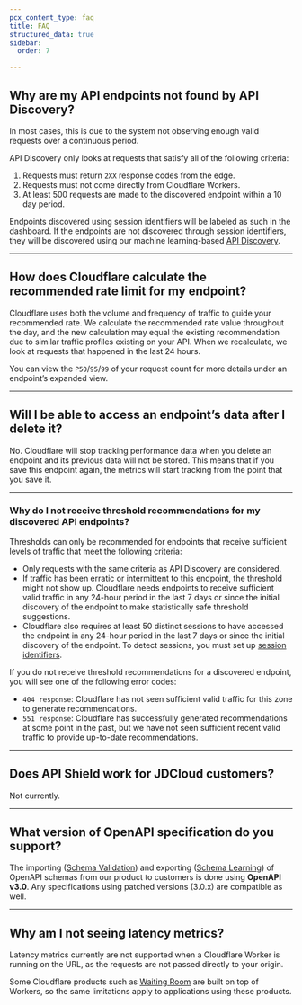 ```yaml
---
pcx_content_type: faq
title: FAQ
structured_data: true
sidebar:
  order: 7

---
```


## Why are my API endpoints not found by API Discovery?

In most cases, this is due to the system not observing enough valid requests over a continuous period.

API Discovery only looks at requests that satisfy all of the following criteria:

1. Requests must return `2XX` response codes from the edge.
2. Requests must not come directly from Cloudflare Workers.
3. At least 500 requests are made to the discovered endpoint within a 10 day period.

Endpoints discovered using session identifiers will be labeled as such in the dashboard. If the endpoints are not discovered through session identifiers, they will be discovered using our machine learning-based [API Discovery](/api-shield/security/api-discovery/).

---

## How does Cloudflare calculate the recommended rate limit for my endpoint?


Cloudflare uses both the volume and frequency of traffic to guide your recommended rate. We calculate the recommended rate value throughout the day, and the new calculation may equal the existing recommendation due to similar traffic profiles existing on your API. When we recalculate, we look at requests that happened in the last 24 hours.

You can view the `P50`/`95`/`99` of your request count for more details under an endpoint’s expanded view.

---

## Will I be able to access an endpoint’s data after I delete it?

No. Cloudflare will stop tracking performance data when you delete an endpoint and its previous data will not be stored. This means that if you save this endpoint again, the metrics will start tracking from the point that you save it.

---

### Why do I not receive threshold recommendations for my discovered API endpoints?

Thresholds can only be recommended for endpoints that receive sufficient levels of traffic that meet the following criteria:

- Only requests with the same criteria as API Discovery are considered.
- If traffic has been erratic or intermittent to this endpoint, the threshold might not show up. Cloudflare needs endpoints to receive sufficient valid traffic in any 24-hour period in the last 7 days or since the initial discovery of the endpoint to make statistically safe threshold suggestions.
- Cloudflare also requires at least 50 distinct sessions to have accessed the endpoint in any 24-hour period in the last 7 days or since the initial discovery of the endpoint. To detect sessions, you must set up [session identifiers](/api-shield/get-started/#session-identifiers).

If you do not receive threshold recommendations for a discovered endpoint, you will see one of the following error codes:

- `404 response`: Cloudflare has not seen sufficient valid traffic for this zone to generate recommendations.
- `551 response`: Cloudflare has successfully generated recommendations at some point in the past, but we have not seen sufficient recent valid traffic to provide up-to-date recommendations.

---

## Does API Shield work for JDCloud customers?

Not currently.

---

## What version of OpenAPI specification do you support?

The importing ([Schema Validation](/api-shield/security/schema-validation/)) and exporting ([Schema Learning](/api-shield/management-and-monitoring/#endpoint-schema-learning)) of OpenAPI schemas from our product to customers is done using **OpenAPI v3.0**. Any specifications using patched versions (3.0.x) are compatible as well.

---

## Why am I not seeing latency metrics?

Latency metrics currently are not supported when a Cloudflare Worker is running on the URL, as the requests are not passed directly to your origin.

Some Cloudflare products such as [Waiting Room](/waiting-room/) are built on top of Workers, so the same limitations apply to applications using these products.


